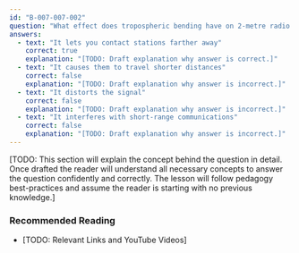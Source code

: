 ```yaml
---
id: "B-007-007-002"
question: "What effect does tropospheric bending have on 2-metre radio waves?"
answers:
  - text: "It lets you contact stations farther away"
    correct: true
    explanation: "[TODO: Draft explanation why answer is correct.]"
  - text: "It causes them to travel shorter distances"
    correct: false
    explanation: "[TODO: Draft explanation why answer is incorrect.]"
  - text: "It distorts the signal"
    correct: false
    explanation: "[TODO: Draft explanation why answer is incorrect.]"
  - text: "It interferes with short-range communications"
    correct: false
    explanation: "[TODO: Draft explanation why answer is incorrect.]"
---
```


[TODO: This section will explain the concept behind the question in detail. Once drafted the reader will understand all necessary concepts to answer the question confidently and correctly. The lesson will follow pedagogy best-practices and assume the reader is starting with no previous knowledge.]

### Recommended Reading

- [TODO: Relevant Links and YouTube Videos]
